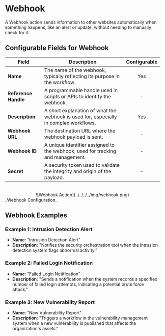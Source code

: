 # Webhook

A Webhook action sends information to other websites automatically when something happens, like an alert or update, without needing to manually check for it.

## Configurable Fields for Webhook

| Field                | Description                                                                           | Configurable |
| -------------------- | ------------------------------------------------------------------------------------- | :----------: |
| **Name**             | The name of the webhook, typically reflecting its purpose in the workflow.            |     Yes      |
| **Reference Handle** | A programmable handle used in scripts or APIs to identify the webhook.                |      -       |
| **Description**      | A short explanation of what the webhook is used for, especially in complex workflows. |     Yes      |
| **Webhook URL**      | The destination URL where the webhook payload is sent.                                |      -       |
| **Webhook ID**       | A unique identifier assigned to the webhook, used for tracking and management.        |      -       |
| **Secret**           | A security token used to validate the integrity and origin of the payload.            |      -       |

<div align="center">
	<br />
	![Webhook Action](../../../../img/webhook.png)
</div>
_Webhook Configuration_

## Webhook Examples

### Example 1: Intrusion Detection Alert

-   **Name**: "Intrusion Detection Alert"
-   **Description**: "Notifies the security orchestration tool when the intrusion detection system flags abnormal activity."

### Example 2: Failed Login Notification

-   **Name**: "Failed Login Notification"
-   **Description**: "Sends a notification when the system records a specified number of failed login attempts, indicating a potential brute force attack."

### Example 3: New Vulnerability Report

-   **Name**: "New Vulnerability Report"
-   **Description**: "Triggers a workflow in the vulnerability management system when a new vulnerability is published that affects the organization's assets."
